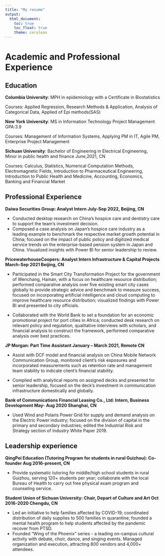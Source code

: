 ```yaml
---
title: "My resume"
output: 
  html_document:
    toc: true
    toc_float: true
    theme: cerulean
---
```

# Academic and Professional Experience

## Education
**Columbia University**: MPH in epidemiology with a Certificate in Biostatistics 

Courses: Applied Regression, Research Methods & Application, Analysis of Categorical Data, Applied of Epi methods(SAS)

**New York University**: MS in Information Technology Project Management GPA:3.9 

Courses: Management of Information Systems, Applying PM in IT, Agile PM, Enterprise Project Management

**Sichuan University**: Bachelor of Engineering in Electrical Engineering, Minor in public health and finance June,2021, CN

Courses: Calculus, Statistics, Numerical Computation Methods, Electromagnetic Fields, Introduction to Pharmaceutical Engineering, Introduction to Public Health and Medicine, Accounting, Economics, Banking and Financial Market

## Professional Experience

**Daiwa Securities Group: Analyst Intern July-Sep 2022, Beijing, CN**

- Conducted desktop research on China’s hospice care and dentistry care to support the team’s investment decision.
- Composed a case analysis on Japan’s hospice care industry as a leading example to benchmark the respective market growth potential in China; focused on the impact of public policy and digitized medical service trends on the enterprise-based pension
system in Japan and China. Visualized insights with Power BI for senior leadership to review.

**PricewaterhouseCoopers: Analyst Intern Infrastructure & Capital Projects March-Sep 2021 Beijing, CN**

- Participated in the Smart City Transformation Project for the government of Wenchang, Hainan, with a focus on healthcare resource distribution; performed comparative analysis over five existing smart city cases globally to provide strategic advice and benchmark to measure success, focused on incorporating artificial intelligence and cloud computing to improve healthcare resource distribution; visualized findings with Power BI and presented to city officials.

- Collaborated with the World Bank to set a foundation for an economic promotional project for port cities in Africa; conducted desk research on relevant policy and regulation, qualitative interviews with scholars, and financial analysis to construct the framework,
performed comparative analysis over best practices.

**JP Morgan: Part Time Assistant January – March 2021, Remote CN**

- Assist with DCF model and financial analysis on China Mobile Network Communication Group, monitored client’s risk exposures and incorporated measurements such as retention rate and management team stability to indicate client’s financial
stability.

- Complied with analytical reports on assigned decks and presented for senior leadership, focused on the deck’s investment in communication infrastructure domestically and globally. 

**Bank of Communications Financial Leasing Co., Ltd: Intern, Business Development May- Aug 2020 Shanghai, CN**

- Used Wind and Polaris Power Grid for supply and demand analysis on the Electric Power industry; focused on the division of capital in the primary and secondary industries; edited the Industrial Risk and Strategy section of Industry White Paper 2019.

## Leadership experience
**QingPei Education (Tutoring Program for students in rural Guizhou): Co-founder Aug 2016-present, CN**

- Provide systematic tutoring for middle/high school students in rural Guizhou, serving 120+ students per year; collaborate with the local Bureau of Health to carry out free physical exam program and counseling service.

**Student Union of Sichuan University: Chair, Depart of Culture and Art Oct 2016-2020 Chengdu, CN**

- Led an initiative to help families affected by COVID-19; coordinated distribution of daily supplies to 500 families in quarantine; founded a mental health program to help students affected by the pandemic recover from PTSD.
- Founded “Wing of the Phoenix” series - a leading on-campus cultural activity with debate, choir, dance, and singing events. Managed organization and execution, attracting 800 vendors and 4,000+ attendees.
